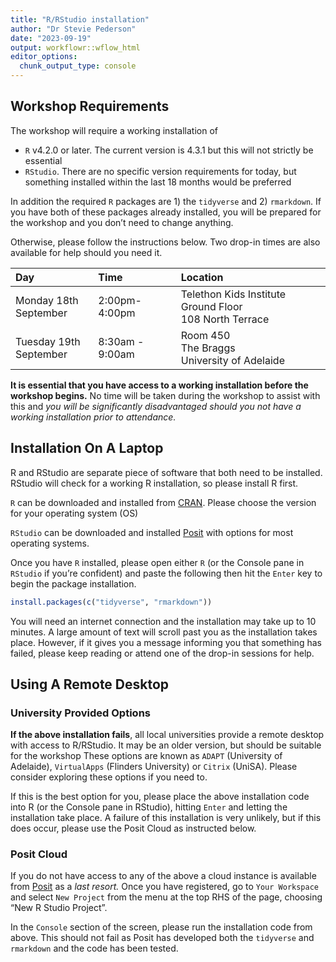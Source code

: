 ```yaml
---
title: "R/RStudio installation"
author: "Dr Stevie Pederson"
date: "2023-09-19"
output: workflowr::wflow_html
editor_options:
  chunk_output_type: console
---
```


## Workshop Requirements

The workshop will require a working installation of 

- `R` v4.2.0 or later. The current version is 4.3.1 but this will not strictly be essential
- `RStudio`. There are no specific version requirements for today, but something installed within the last 18 months would be preferred

In addition the required `R` packages are 1) the `tidyverse` and 2) `rmarkdown`.
If you have both of these packages already installed, you will be prepared for the workshop and you don't need to change anything.

Otherwise, please follow the instructions below.
Two drop-in times are also available for help should you need it.

| Day | Time | Location |
|:---- |:---- |:-------- |
| Monday 18th September | 2:00pm-4:00pm | Telethon Kids Institute<br>Ground Floor<br>108 North Terrace |
| Tuesday 19th September | 8:30am - 9:00am | Room 450<br>The Braggs<br>University of Adelaide |

**It is essential that you have access to a working installation before the workshop begins.**
No time will be taken during the workshop to assist with this and *you will be significantly disadvantaged should you not have a working installation prior to attendance.*


## Installation On A Laptop

R and RStudio are separate piece of software that both need to be installed.
RStudio will check for a working R installation, so please install R first.

`R` can be downloaded and installed from [CRAN](https://cran.r-project.org/).
Please choose the version for your operating system (OS)

`RStudio` can be downloaded and installed [Posit](https://posit.co/download/rstudio-desktop/) with options for most operating systems.

Once you have `R` installed, please open either `R` (or the Console pane in `RStudio` if you're confident) and paste the following then hit the `Enter` key to begin the package installation.

```r
install.packages(c("tidyverse", "rmarkdown"))
```

You will need an internet connection and the installation may take up to 10 minutes.
A large amount of text will scroll past you as the installation takes place.
However, if it gives you a message informing you that something has failed, please keep reading or attend one of the drop-in sessions for help.

## Using A Remote Desktop

### University Provided Options

**If the above installation fails**, all local universities provide a remote desktop with access to R/RStudio.
It may be an older version, but should be suitable for the workshop
These options are known as `ADAPT` (University of Adelaide), `VirtualApps` (Flinders University) or `Citrix` (UniSA).
Please consider exploring these options if you need to.

If this is the best option for you, please place the above installation code into R (or the Console pane in RStudio), hitting `Enter` and letting the installation take place.
A failure of this installation is very unlikely, but if this does occur, please use the Posit Cloud as instructed below.


### Posit Cloud

If you do not have access to any of the above a cloud instance is available from [Posit](https://posit.cloud/) as a *last resort.*
Once you have registered, go to `Your Workspace` and select `New Project` from the menu at the top RHS of the page, choosing "New R Studio Project".

In the `Console` section of the screen, please run the installation code from above.
This should not fail as Posit has developed both the `tidyverse` and `rmarkdown` and the code has been tested.
